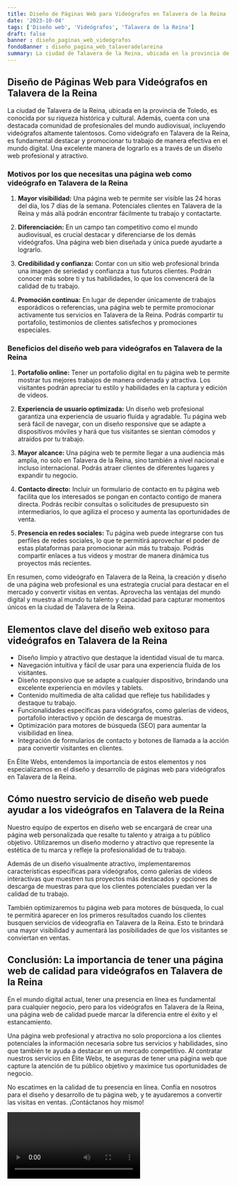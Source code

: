```yaml
---
title: Diseño de Páginas Web para Videógrafos en Talavera de la Reina
date: '2023-10-04'
tags: ['Diseño web', 'Videógrafos', 'Talavera de la Reina']
draft: false
banner : diseño_paginas_web_videógrafos
fondoBanner : diseño_pagina_web_talaveradelareina
summary: La ciudad de Talavera de la Reina, ubicada en la provincia de Toledo, es conocida por su riqueza histórica y cultural. Además, cuenta con una destacada comunidad de profesionales del mundo audiovisual, incluyendo videógrafos altamente talentosos. Como videógrafo en Talavera de la Reina, es fundamental destacar y promocionar tu trabajo de manera efectiva en el mundo digital. Una excelente manera de lograrlo es a través de un diseño web profesional y atractivo.
---
```


## Diseño de Páginas Web para Videógrafos en Talavera de la Reina

La ciudad de Talavera de la Reina, ubicada en la provincia de Toledo, es conocida por su riqueza histórica y cultural. Además, cuenta con una destacada comunidad de profesionales del mundo audiovisual, incluyendo videógrafos altamente talentosos. Como videógrafo en Talavera de la Reina, es fundamental destacar y promocionar tu trabajo de manera efectiva en el mundo digital. Una excelente manera de lograrlo es a través de un diseño web profesional y atractivo.

### Motivos por los que necesitas una página web como videógrafo en Talavera de la Reina

1. **Mayor visibilidad:** Una página web te permite ser visible las 24 horas del día, los 7 días de la semana. Potenciales clientes en Talavera de la Reina y más allá podrán encontrar fácilmente tu trabajo y contactarte.

2. **Diferenciación:** En un campo tan competitivo como el mundo audiovisual, es crucial destacar y diferenciarse de los demás videógrafos. Una página web bien diseñada y única puede ayudarte a lograrlo.

3. **Credibilidad y confianza:** Contar con un sitio web profesional brinda una imagen de seriedad y confianza a tus futuros clientes. Podrán conocer más sobre ti y tus habilidades, lo que los convencerá de la calidad de tu trabajo.

4. **Promoción continua:** En lugar de depender únicamente de trabajos esporádicos o referencias, una página web te permite promocionar activamente tus servicios en Talavera de la Reina. Podrás compartir tu portafolio, testimonios de clientes satisfechos y promociones especiales.

### Beneficios del diseño web para videógrafos en Talavera de la Reina

1. **Portafolio online:** Tener un portafolio digital en tu página web te permite mostrar tus mejores trabajos de manera ordenada y atractiva. Los visitantes podrán apreciar tu estilo y habilidades en la captura y edición de videos.

2. **Experiencia de usuario optimizada:** Un diseño web profesional garantiza una experiencia de usuario fluida y agradable. Tu página web será fácil de navegar, con un diseño responsive que se adapte a dispositivos móviles y hará que tus visitantes se sientan cómodos y atraídos por tu trabajo.

3. **Mayor alcance:** Una página web te permite llegar a una audiencia más amplia, no solo en Talavera de la Reina, sino también a nivel nacional e incluso internacional. Podrás atraer clientes de diferentes lugares y expandir tu negocio.

4. **Contacto directo:** Incluir un formulario de contacto en tu página web facilita que los interesados se pongan en contacto contigo de manera directa. Podrás recibir consultas o solicitudes de presupuesto sin intermediarios, lo que agiliza el proceso y aumenta las oportunidades de venta.

5. **Presencia en redes sociales:** Tu página web puede integrarse con tus perfiles de redes sociales, lo que te permitirá aprovechar el poder de estas plataformas para promocionar aún más tu trabajo. Podrás compartir enlaces a tus videos y mostrar de manera dinámica tus proyectos más recientes.

En resumen, como videógrafo en Talavera de la Reina, la creación y diseño de una página web profesional es una estrategia crucial para destacar en el mercado y convertir visitas en ventas. Aprovecha las ventajas del mundo digital y muestra al mundo tu talento y capacidad para capturar momentos únicos en la ciudad de Talavera de la Reina.

<GifSeo />

<Cta />

## Elementos clave del diseño web exitoso para videógrafos en Talavera de la Reina

- Diseño limpio y atractivo que destaque la identidad visual de tu marca.
- Navegación intuitiva y fácil de usar para una experiencia fluida de los visitantes.
- Diseño responsivo que se adapte a cualquier dispositivo, brindando una excelente experiencia en móviles y tablets.
- Contenido multimedia de alta calidad que refleje tus habilidades y destaque tu trabajo.
- Funcionalidades específicas para videógrafos, como galerías de videos, portafolio interactivo y opción de descarga de muestras.
- Optimización para motores de búsqueda (SEO) para aumentar la visibilidad en línea.
- Integración de formularios de contacto y botones de llamada a la acción para convertir visitantes en clientes.

En Élite Webs, entendemos la importancia de estos elementos y nos especializamos en el diseño y desarrollo de páginas web para videógrafos en Talavera de la Reina.

## Cómo nuestro servicio de diseño web puede ayudar a los videógrafos en Talavera de la Reina

Nuestro equipo de expertos en diseño web se encargará de crear una página web personalizada que resalte tu talento y atraiga a tu público objetivo. Utilizaremos un diseño moderno y atractivo que represente la estética de tu marca y refleje la profesionalidad de tu trabajo.

Además de un diseño visualmente atractivo, implementaremos características específicas para videógrafos, como galerías de videos interactivas que muestren tus proyectos más destacados y opciones de descarga de muestras para que los clientes potenciales puedan ver la calidad de tu trabajo.

También optimizaremos tu página web para motores de búsqueda, lo cual te permitirá aparecer en los primeros resultados cuando los clientes busquen servicios de videografía en Talavera de la Reina. Esto te brindará una mayor visibilidad y aumentará las posibilidades de que los visitantes se conviertan en ventas.

## Conclusión: La importancia de tener una página web de calidad para videógrafos en Talavera de la Reina

En el mundo digital actual, tener una presencia en línea es fundamental para cualquier negocio, pero para los videógrafos en Talavera de la Reina, una página web de calidad puede marcar la diferencia entre el éxito y el estancamiento.

Una página web profesional y atractiva no solo proporciona a los clientes potenciales la información necesaria sobre tus servicios y habilidades, sino que también te ayuda a destacar en un mercado competitivo. Al contratar nuestros servicios en Élite Webs, te aseguras de tener una página web que capture la atención de tu público objetivo y maximice tus oportunidades de negocio.

No escatimes en la calidad de tu presencia en línea. Confía en nosotros para el diseño y desarrollo de tu página web, y te ayudaremos a convertir las visitas en ventas. ¡Contáctanos hoy mismo!

<Video />

<CtaBot job='Videógrafos' city='Talavera de la Reina'/>

<Gmaps query='Talavera de la Reina+españa+maps' />